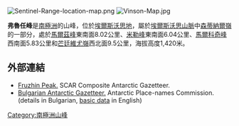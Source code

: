 [[Image:Sentinel-Range-location-map.png|thumb]]
[[Image:Vinson-Map.jpg|thumb]]

{{coord|78|50|27|S|84|16|40|W|display=title}}

'''弗魯任峰'''是[[南極洲|南極洲]]的山峰，位於[[埃爾斯沃思地|埃爾斯沃思地]]，屬於[[埃爾斯沃思山脈|埃爾斯沃思山脈]]中[[森蒂納爾嶺|森蒂納爾嶺]]的一部分，處於[[馬爾茲峰|馬爾茲峰]]東南面8.02公里、[[米勒峰_(森蒂納爾嶺)|米勒峰]]東南面6.04公里、[[馬爾科奇峰|馬爾科奇峰]]西南面5.83公里和[[芒廷維尤嶺|芒廷維尤嶺]]西北面9.5公里，海拔高度1,420米。

==外部連結==
* [http://data.aad.gov.au/aadc/gaz/scar/display_name.cfm?gaz_id=137226 Fruzhin Peak.] {{Wayback|url=http://data.aad.gov.au/aadc/gaz/scar/display_name.cfm?gaz_id=137226 |date=20120616062322 }} SCAR Composite Antarctic Gazetteer.
* [http://apcbg.org/gazet-bg.doc Bulgarian Antarctic Gazetteer.] {{Wayback|url=http://apcbg.org/gazet-bg.doc |date=20131012104624 }} Antarctic Place-names Commission. (details in Bulgarian, [http://apcbg.org/gazet.htm basic data] {{Wayback|url=http://apcbg.org/gazet.htm |date=20160304071225 }} in English)

{{DEFAULTSORT:Fruzhin Peak}}
[[Category:南極洲山峰|Category:南極洲山峰]]


{{EllsworthLand-geo-stub}}